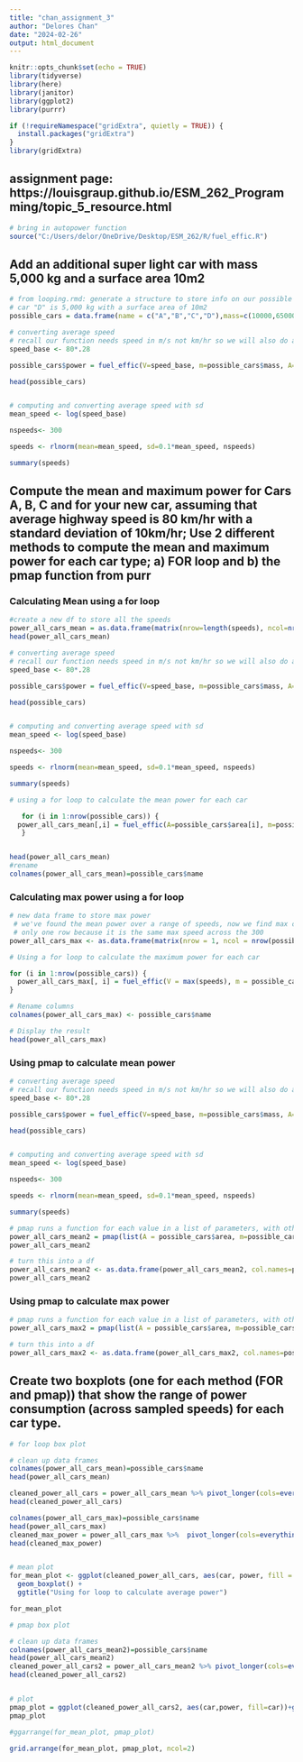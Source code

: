```yaml
---
title: "chan_assignment_3"
author: "Delores Chan"
date: "2024-02-26"
output: html_document
---
```


```r
knitr::opts_chunk$set(echo = TRUE)
library(tidyverse)
library(here)
library(janitor)
library(ggplot2)
library(purrr)

if (!requireNamespace("gridExtra", quietly = TRUE)) {
  install.packages("gridExtra")
}
library(gridExtra)
```

## assignment page: https://louisgraup.github.io/ESM_262_Programming/topic_5_resource.html

```r
# bring in autopower function
source("C:/Users/delor/OneDrive/Desktop/ESM_262/R/fuel_effic.R")
```

## Add an additional super light car with mass 5,000 kg and a surface area 10m2
```r
# from looping.rmd: generate a structure to store info on our possible cars, add an additional car
# car "D" is 5,000 kg with a surface area of 10m2
possible_cars = data.frame(name = c("A","B","C","D"),mass=c(10000,65000,38000, 5000), area = c(22,30,22, 10))

# converting average speed 
# recall our function needs speed in m/s not km/hr so we will also do a conversion
speed_base <- 80*.28 

possible_cars$power = fuel_effic(V=speed_base, m=possible_cars$mass, A=possible_cars$area)

head(possible_cars)


# computing and converting average speed with sd 
mean_speed <- log(speed_base) 

nspeeds<- 300

speeds <- rlnorm(mean=mean_speed, sd=0.1*mean_speed, nspeeds)

summary(speeds)
```

## Compute the mean and maximum power for Cars A, B, C and for your new car, assuming that average highway speed is 80 km/hr with a standard deviation of 10km/hr; Use 2 different methods to compute the mean and maximum power for each car type; a) FOR loop and b) the pmap function from purr


### Calculating Mean using a for loop 
```r
#create a new df to store all the speeds 
power_all_cars_mean = as.data.frame(matrix(nrow=length(speeds), ncol=nrow(possible_cars)))
head(power_all_cars_mean)

```

```r
# converting average speed 
# recall our function needs speed in m/s not km/hr so we will also do a conversion
speed_base <- 80*.28 

possible_cars$power = fuel_effic(V=speed_base, m=possible_cars$mass, A=possible_cars$area)

head(possible_cars)


# computing and converting average speed with sd 
mean_speed <- log(speed_base) 

nspeeds<- 300

speeds <- rlnorm(mean=mean_speed, sd=0.1*mean_speed, nspeeds)

summary(speeds)

# using a for loop to calculate the mean power for each car 

   for (i in 1:nrow(possible_cars)) {
  power_all_cars_mean[,i] = fuel_effic(A=possible_cars$area[i], m=possible_cars$mass[i], V=speeds)
   }


head(power_all_cars_mean)
#rename
colnames(power_all_cars_mean)=possible_cars$name
```

### Calculating max power using a for loop  
```r
# new data frame to store max power
 # we've found the mean power over a range of speeds, now we find max of each car over our 300 iterations 
 # only one row because it is the same max speed across the 300 
power_all_cars_max <- as.data.frame(matrix(nrow = 1, ncol = nrow(possible_cars)))
```

```r
# Using a for loop to calculate the maximum power for each car

for (i in 1:nrow(possible_cars)) {
  power_all_cars_max[, i] = fuel_effic(V = max(speeds), m = possible_cars$mass[i], A = possible_cars$area[i])
}

# Rename columns
colnames(power_all_cars_max) <- possible_cars$name

# Display the result
head(power_all_cars_max)
```


### Using pmap to calculate mean power 

```r
# converting average speed 
# recall our function needs speed in m/s not km/hr so we will also do a conversion
speed_base <- 80*.28 

possible_cars$power = fuel_effic(V=speed_base, m=possible_cars$mass, A=possible_cars$area)

head(possible_cars)


# computing and converting average speed with sd 
mean_speed <- log(speed_base) 

nspeeds<- 300

speeds <- rlnorm(mean=mean_speed, sd=0.1*mean_speed, nspeeds)

summary(speeds)

# pmap runs a function for each value in a list of parameters, with other parameters set for each iteration
power_all_cars_mean2 = pmap(list(A = possible_cars$area, m=possible_cars$mass), V=speeds, fuel_effic)
power_all_cars_mean2

# turn this into a df 
power_all_cars_mean2 <- as.data.frame(power_all_cars_mean2, col.names=possible_cars$name)
power_all_cars_mean2
```


### Using pmap to calculate max power 
```r
# pmap runs a function for each value in a list of parameters, with other parameters set for each iteration
power_all_cars_max2 = pmap(list(A = possible_cars$area, m=possible_cars$mass), fuel_effic, V=max(speeds))

# turn this into a df 
power_all_cars_max2 <- as.data.frame(power_all_cars_max2, col.names=possible_cars$name)
```




## Create two boxplots (one for each method (FOR and pmap)) that show the range of power consumption (across sampled speeds) for each car type.

```r
# for loop box plot

# clean up data frames
colnames(power_all_cars_mean)=possible_cars$name
head(power_all_cars_mean)

cleaned_power_all_cars = power_all_cars_mean %>% pivot_longer(cols=everything(), names_to="car", values_to="power")
head(cleaned_power_all_cars)

colnames(power_all_cars_max)=possible_cars$name
head(power_all_cars_max)
cleaned_max_power = power_all_cars_max %>%  pivot_longer(cols=everything(), names_to="car", values_to="power")
head(cleaned_max_power)


# mean plot
for_mean_plot <- ggplot(cleaned_power_all_cars, aes(car, power, fill = car)) +
  geom_boxplot() +
  ggtitle("Using for loop to calculate average power")

for_mean_plot
```

```r
# pmap box plot

# clean up data frames
colnames(power_all_cars_mean2)=possible_cars$name
head(power_all_cars_mean2)
cleaned_power_all_cars2 = power_all_cars_mean2 %>% pivot_longer(cols=everything(), names_to="car", values_to="power")
head(cleaned_power_all_cars2)


# plot
pmap_plot = ggplot(cleaned_power_all_cars2, aes(car,power, fill=car))+geom_boxplot()+ggtitle("Using pmap to calculate average power")
pmap_plot
```



```r
#ggarrange(for_mean_plot, pmap_plot)

grid.arrange(for_mean_plot, pmap_plot, ncol=2)
```


